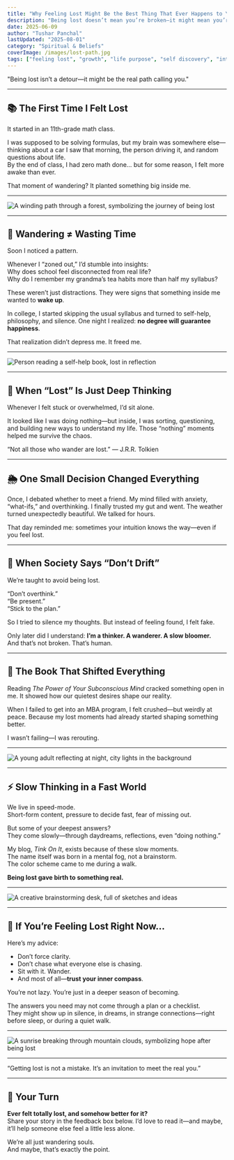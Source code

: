 ```yaml
---
title: "Why Feeling Lost Might Be the Best Thing That Ever Happens to You"
description: "Being lost doesn’t mean you’re broken—it might mean you’re finally growing. Here’s how to embrace the uncertainty and find your real self."
date: 2025-06-09
author: "Tushar Panchal"
lastUpdated: "2025-08-01"
category: "Spiritual & Beliefs"
coverImage: /images/lost-path.jpg
tags: ["feeling lost", "growth", "life purpose", "self discovery", "introspection", "wandering", "mindset"]
---
```



<Quote>
"Being lost isn’t a detour—it might be the real path calling you."  
</Quote>

---

## 📚 The First Time I Felt Lost

It started in an 11th-grade math class.

I was supposed to be solving formulas, but my brain was somewhere else—thinking about a car I saw that morning, the person driving it, and random questions about life.  
By the end of class, I had zero math done… but for some reason, I felt more awake than ever.

That moment of wandering? It planted something big inside me.

---

<Image
  src="/images/forest-path.jpg"
  alt="A winding path through a forest, symbolizing the journey of being lost"
  width={900}
  height={400}
  className="rounded-xl my-6 mx-auto shadow-lg"
/>

---

## 🧠 Wandering ≠ Wasting Time

Soon I noticed a pattern.

Whenever I “zoned out,” I’d stumble into insights:  
Why does school feel disconnected from real life?  
Why do I remember my grandma’s tea habits more than half my syllabus?

These weren’t just distractions. They were signs that something inside me wanted to **wake up**.

In college, I started skipping the usual syllabus and turned to self-help, philosophy, and silence. One night I realized: **no degree will guarantee happiness**.

That realization didn’t depress me. It freed me.

---

<Image
  src="/images/reading-alone.jpg"
  alt="Person reading a self-help book, lost in reflection"
  width={900}
  height={400}
  className="rounded-xl my-6 mx-auto shadow-lg"
/>

---

## 🤯 When “Lost” Is Just Deep Thinking

Whenever I felt stuck or overwhelmed, I’d sit alone.

It looked like I was doing nothing—but inside, I was sorting, questioning, and building new ways to understand my life. Those “nothing” moments helped me survive the chaos.

<Quote>
“Not all those who wander are lost.”  
<span style={{ fontSize: '1rem', color: '#888' }}>— J.R.R. Tolkien</span>
</Quote>

---

## 🌦️ One Small Decision Changed Everything

Once, I debated whether to meet a friend. My mind filled with anxiety, “what-ifs,” and overthinking. I finally trusted my gut and went. The weather turned unexpectedly beautiful. We talked for hours.

That day reminded me: sometimes your intuition knows the way—even if you feel lost.

---

## 🧱 When Society Says “Don’t Drift”

We’re taught to avoid being lost.

“Don’t overthink.”  
“Be present.”  
“Stick to the plan.”

So I tried to silence my thoughts. But instead of feeling found, I felt fake.

Only later did I understand: **I’m a thinker. A wanderer. A slow bloomer.**  
And that’s not broken. That’s human.

---

## 📖 The Book That Shifted Everything

Reading *The Power of Your Subconscious Mind* cracked something open in me. It showed how our quietest desires shape our reality.

When I failed to get into an MBA program, I felt crushed—but weirdly at peace. Because my lost moments had already started shaping something better.

I wasn’t failing—I was rerouting.

---

<Image
  src="/images/thoughtful-night.jpg"
  alt="A young adult reflecting at night, city lights in the background"
  width={900}
  height={400}
  className="rounded-xl my-6 mx-auto shadow-lg"
/>

---

## ⚡ Slow Thinking in a Fast World

We live in speed-mode.  
Short-form content, pressure to decide fast, fear of missing out.

But some of your deepest answers?  
They come slowly—through daydreams, reflections, even “doing nothing.”

My blog, *Tink On It*, exists because of these slow moments.  
The name itself was born in a mental fog, not a brainstorm.  
The color scheme came to me during a walk.

**Being lost gave birth to something real.**

---

<Image
  src="/images/brainstorm-desk.jpg"
  alt="A creative brainstorming desk, full of sketches and ideas"
  width={900}
  height={400}
  className="rounded-xl my-6 mx-auto shadow-lg"
/>

---

## 💬 If You’re Feeling Lost Right Now…

Here’s my advice:

- Don’t force clarity.  
- Don’t chase what everyone else is chasing.  
- Sit with it. Wander.  
- And most of all—**trust your inner compass**.

You’re not lazy. You’re just in a deeper season of becoming.

The answers you need may not come through a plan or a checklist.  
They might show up in silence, in dreams, in strange connections—right before sleep, or during a quiet walk.

---

<Image
  src="/images/sunrise-mountain.jpg"
  alt="A sunrise breaking through mountain clouds, symbolizing hope after being lost"
  width={900}
  height={400}
  className="rounded-xl my-6 mx-auto shadow-lg"
/>

---

<Quote>
“Getting lost is not a mistake. It’s an invitation to meet the real you.”
</Quote>

---

## 💌 Your Turn

**Ever felt totally lost, and somehow better for it?**  
Share your story in the feedback box below. I’d love to read it—and maybe, it’ll help someone else feel a little less alone.

We’re all just wandering souls.  
And maybe, that’s exactly the point.

